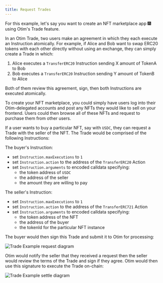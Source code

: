 ```yaml
---
title: Request Trades
---
```


For this example, let's say you want to create an NFT marketplace app :fireworks: using Otim's Trade feature.

In an Otim Trade, two users make an agreement in which they each execute an Instruction atomically. For example, if Alice and Bob want to swap ERC20 tokens with each other directly without using an exchange, they can simply create a Trade in which:
1. Alice executes a `TransferERC20` Instruction sending X amount of TokenA to Bob
2. Bob executes a `TransferERC20` Instruction sending Y amount of TokenB to Alice

Both of them review this agreement, sign, then both Instructions are executed atomically.

To create your NFT marketplace, you could simply have users log into their Otim-delegated accounts and post any NFTs they would like to sell on your frontend. Users could then browse all of these NFTs and request to purchase them from other users.

If a user wants to buy a particular NFT, say with `USDC`, they can request a Trade with the seller of the NFT. The Trade would be comprised of the following Instructions:

The buyer's Instruction:

- set `Instruction.maxExecutions` to `1`
- set `Instruction.action` to the address of the `TransferERC20` Action
- set `Instruction.arguments` to encoded calldata specifying:
  - the token address of `USDC`
  - the address of the seller
  - the amount they are willing to pay

The seller's Instruction:

- set `Instruction.maxExecutions` to `1`
- set `Instruction.action` to the address of the `TransferERC721` Action
- set `Instruction.arguments` to encoded calldata specifying:
  - the token address of the NFT
  - the address of the buyer
  - the tokenId for the particular NFT instance

The buyer would then sign this Trade and submit it to Otim for processing:

![Trade Example request diagram](/img/trade-example-request.png)

Otim would notify the seller that they received a request then the seller would review the terms of the Trade and sign if they agree. Otim would then use this signature to execute the Trade on-chain:

![Trade Example settle diagram](/img/trade-example-settle.png)
